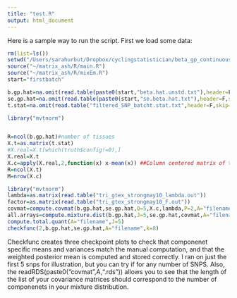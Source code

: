 ```yaml
---
title: "test.R"
output: html_document
---
```


Here is a sample way to run the script. First we load some data:

```r
rm(list=ls())
setwd("/Users/sarahurbut/Dropbox/cyclingstatistician/beta_gp_continuous/matched")
source("~/matrix_ash/R/main.R")
source("~/matrix_ash/R/mixEm.R")
start="firstbatch"

b.gp.hat=na.omit(read.table(paste0(start,"beta.hat.unstd.txt"),header=F,skip=1)[,-c(1,2)])
se.gp.hat=na.omit(read.table(paste0(start,"se.beta.hat.txt"),header=F,skip=1)[,-c(1,2)])
t.stat=na.omit(read.table("filtered_SNP_batcht.stat.txt",header=F,skip=1)[,-c(1,2,3,48)])

library("mvtnorm")


R=ncol(b.gp.hat)#number of tissues
X.t=as.matrix(t.stat)
#X.real=X.t[which(truth$config!=0),]
X.real=X.t
X.c=apply(X.real,2,function(x) x-mean(x)) ##Column centered matrix of t statistics
R=ncol(X.t)
M=nrow(X.c)

library("mvtnorm")
lambda=as.matrix(read.table("tri_gtex_strongmay10_lambda.out"))
factor=as.matrix(read.table("tri_gtex_strongmay10_F.out"))
covmat=compute.covmat(b.gp.hat,se.gp.hat,Q=5,X.c,lambda,P=2,A="filename",factor,bma=TRUE)
all.arrays=compute.mixture.dist(b.gp.hat,J=5,se.gp.hat,covmat,A="filename",save=TRUE)
compute.total.quant(A="filename",J=5)
checkfunc(2,b.gp.hat,se.gp.hat,A="filename",k=8)

```

Checkfunc creates three checkpoint plots to check that componenet specific means and variances match the manual computation, and that the weighted posterior mean is computed and stored correctly. I ran on just the first 5 snps for illustration, but you can try if for any number of SNPS. Also, the readRDS(paste0("covmat",A,".rds")) allows you to see that the length of the list of your covariance matrices should correspond to the number of componenets in your mixture distribution.

